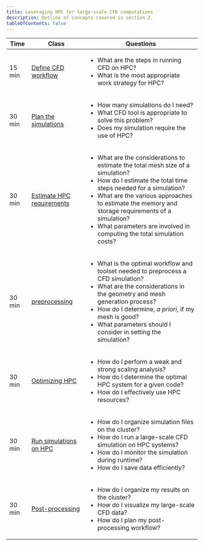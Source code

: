 ```yaml
---
title: Leveraging HPC for large-scale CFD computations
description: Outline of concepts covered in section 2.
tableOfContents: false
---
```


| Time | Class | Questions |
| ------- | ------- | ------- |
| 15 min | [Define CFD workflow](../part1) | <ul><li>What are the steps in running CFD on HPC?</li><li>What is the most appropriate work strategy for HPC?</li></ul> |
| 30 min | [Plan the simulations](../part2) | <ul><li>How many simulations do I need?</li><li>What CFD tool is appropriate to solve this problem?</li><li>Does my simulation require the use of HPC?</li></ul> |
| 30 min | [Estimate HPC requirements](../part3) | <ul><li>What are the considerations to estimate the total mesh size of a simulation?</li><li>How do I estimate the total time steps needed for a simulation?</li><li>What are the various approaches to estimate the memory and storage requirements of a simulation?</li><li>What parameters are involved in computing the total simulation costs?</li></ul> |
| 30 min | [preprocessing](../part4) | <ul><li>What is the optimal workflow and toolset needed to preprocess a CFD simulation?</li><li>What are the considerations in the geometry and mesh generation process?</li><li>How do I determine, *a priori*, if my mesh is good?</li><li>What parameters should I consider in setting the simulation?</li></ul> |
| 30 min | [Optimizing HPC](../part5) | <ul><li>How do I perform a weak and strong scaling analysis?</li><li>How do I determine the optimal HPC system for a given code?</li><li>How do I effectively use HPC resources?</li></ul> |
| 30 min | [Run simulations on HPC](../part6) | <ul><li>How do I organize simulation files on the cluster?</li><li>How do I run a large-scale CFD simulation on HPC systems?</li><li>How do I monitor the simulation during runtime?</li><li>How do I save data efficiently?</li></ul> |
| 30 min | [Post-processing](../part7) | <ul><li>How do I organize my results on the cluster?</li><li>How do I visualize my large-scale CFD data?</li><li>How do I plan my post-processing workflow?</li></ul> |
